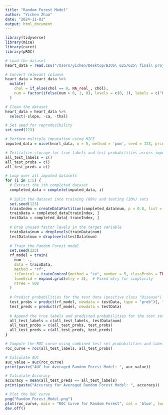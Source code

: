 ```yaml
---
title: "Random Forest Model"
author: "Yichen Zhao"
date: "2024-11-01"
output: html_document
---
```


```r
library(tidyverse)
library(mice)
library(caret)
library(pROC)
```

```r
# Load the dataset
heart_data = read.csv("/Users/yichen/Desktop/BIOS\ 625/625\ final\ project/random\ forest/heart_disease_dataset.csv")

# Convert relevant columns
heart_data = heart_data %>%
  mutate(
    chol = if_else(chol == 0, NA_real_, chol),  
    num = factor(ifelse(num > 0, 1, 0), levels = c(0, 1), labels = c("NoDisease", "Disease"))  
  )

# Clean the dataset
heart_data = heart_data %>%
  select(-slope, -ca, -thal)
```

```r
# Set seed for reproducibility
set.seed(123)

# Perform multiple imputation using MICE
imputed_data = mice(heart_data, m = 5, method = 'pmm', seed = 123, printFlag = FALSE)

# Initialize storage for true labels and test probabilities across imputations
all_test_labels = c()
all_test_probs = c()
all_test_preds = c()

# Loop over all imputed datasets
for (i in 1:5) {
  # Extract the ith completed dataset
  completed_data = complete(imputed_data, i)
  
  # Split the dataset into training (80%) and testing (20%) sets
  set.seed(123)
  trainIndex = createDataPartition(completed_data$num, p = 0.8, list = FALSE)
  trainData = completed_data[trainIndex, ]
  testData = completed_data[-trainIndex, ]
  
  # Drop unused factor levels in the target variable
  trainData$num = droplevels(trainData$num)
  testData$num = droplevels(testData$num)
  
  # Train the Random Forest model
  set.seed(123)
  rf_model = train(
    num ~ ., 
    data = trainData, 
    method = "rf", 
    trControl = trainControl(method = "cv", number = 5, classProbs = TRUE),  # Enable class probabilities
    tuneGrid = expand.grid(mtry = 3),  # Fixed mtry for simplicity
    ntree = 500
  )
  
  # Predict probabilities for the test data (positive class "Disease")
  test_probs = predict(rf_model, newdata = testData, type = "prob")[, "Disease"]
  test_preds = predict(rf_model, newdata = testData)
  
  # Append the true labels and predicted probabilities for the test set
  all_test_labels = c(all_test_labels, testData$num)
  all_test_probs = c(all_test_probs, test_probs)
  all_test_preds = c(all_test_preds, test_preds)
}
```

```r
# Compute the ROC curve using combined test set probabilities and labels
roc_curve = roc(all_test_labels, all_test_probs)

# Calculate AUC
auc_value = auc(roc_curve)
print(paste("AUC for Averaged Random Forest Model: ", auc_value))

# Calculate Accuracy
accuracy = mean(all_test_preds == all_test_labels)
print(paste("Accuracy for Averaged Random Forest Model: ", accuracy))

# Plot the ROC curve
png("Random_Forest_Model.png")
plot(roc_curve, main = "ROC Curve for Random Forest", col = 'blue', lwd = 2)
dev.off()
```

